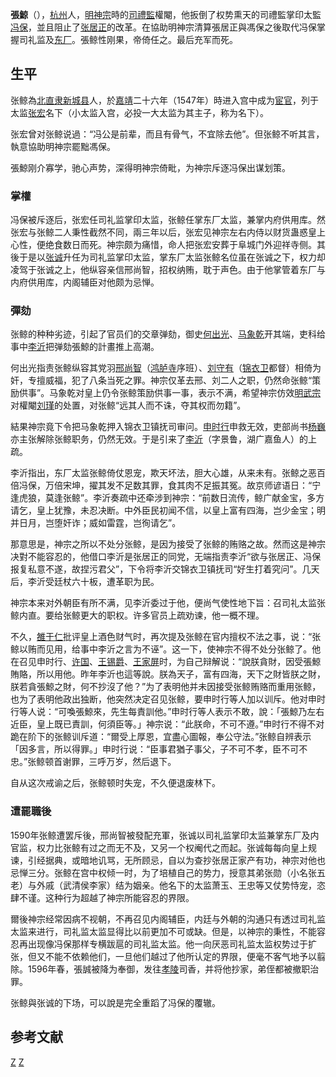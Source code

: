 {{unreferenced|time=2015-10-22T06:48:41+00:00}}
'''張鯨'''（{{bd|？||1608年||catIdx=F馮}}），[[杭州|杭州]]人，[[明神宗|明神宗]]時的[[司禮監|司禮監]]權閹，他扳倒了权势熏天的司禮監掌印太監[[冯保|冯保]]，並且阻止了[[张居正|张居正]]的改革。在協助明神宗清算張居正與馮保之後取代冯保掌握司礼监及[[东厂|东厂]]。張鲸性刚果，帝倚任之。最后充军而死。

== 生平 ==
张鲸為[[北直隶|北直隶]][[新城县|新城县]]人，於[[嘉靖|嘉靖]]二十六年（1547年）時进入宫中成为[[宦官|宦官]]，列于太监[[张宏|张宏]]名下（小太监入宫，必投一大太监为其主子，称为名下）。

张宏曾对张鲸说過：“冯公是前辈，而且有骨气，不宜除去他”。但张鲸不听其言，執意協助明神宗罷黜馮保。

張鯨刚介寡学，驰心声势，深得明神宗倚毗，为神宗斥逐冯保出谋划策。

=== 掌權 ===
冯保被斥逐后，张宏任司礼监掌印太监，张鲸任掌东厂太监，兼掌内府供用库。然张宏与张鲸二人秉性截然不同，兩三年以后，张宏见神宗左右内侍以财货蛊惑皇上心性，便绝食数日而死。神宗颇为痛惜，命人把张宏安葬于阜城门外迎祥寺侧。其後于是以[[张诚|张诚]]升任为司礼监掌印太监，掌东厂太监张鲸名位虽在张诚之下，权力却凌驾于张诚之上，他纵容亲信邢尚智，招权纳贿，耽于声色。由于他掌管着东厂与内府供用库，内阁辅臣对他颇为忌惮。

=== 彈劾 ===
张鲸的种种劣迹，引起了官员们的交章弹劾，御史[[何出光|何出光]]、[[马象乾|马象乾]]开其端，吏科给事中[[李沂|李沂]]把弹劾張鯨的計畫推上高潮。

何出光指责张鲸纵容其党羽[[邢尚智|邢尚智]]（[[鸿胪寺|鸿胪寺]]序班）、[[刘守有|刘守有]]（[[锦衣卫|锦衣卫]]都督）相倚为奸，专擅威福，犯了八条当死之罪。神宗仅革去邢、刘二人之职，仍然命张鲸“策励供事”。马象乾对皇上仍令张鲸策励供事一事，表示不满，希望神宗仿效[[明武宗|明武宗]]对權閹[[刘瑾|刘瑾]]的处置，对张鲸“远其人而不诛，夺其权而勿籍”。

結果神宗竟下令把马象乾押入锦衣卫镇抚司审问。[[申时行|申时行]]申救无效，吏部尚书[[杨巍|杨巍]]亦主张解除张鲸职务，仍然无效。于是引来了[[李沂|李沂]]（字景鲁，湖广嘉鱼人）的上疏。

李沂指出，东厂太监张鲸倚仗恩宠，欺天坏法，胆大心雄，从来未有。张鲸之恶百倍冯保，万倍宋坤，擢其发不足数其罪，食其肉不足振其冤。故京师谚语日：“宁逢虎狼，莫逢张鲸”。李沂奏疏中还牵涉到神宗：“前数日流传，鲸广献金宝，多方请乞，皇上犹豫，未忍决断。中外臣民初闻不信，以皇上富有四海，岂少金宝；明并日月，岂堕奸诈；威如雷霆，岂徇请乞”。

那意思是，神宗之所以不处分张鲸，是因为接受了张鲸的贿赂之故。然而这是神宗决對不能容忍的，他借口李沂是张居正的同党，无端指责李沂“欲与张居正、冯保报复私意不遂，故捏污君父”，下令将李沂交锦衣卫镇抚司“好生打着究问”。几天后，李沂受廷杖六十板，遭革职为民。

神宗本来对外朝臣有所不满，见李沂委过于他，便尚气使性地下旨：召司礼太监张鲸内直。要给张鲸更大的职权。许多官员上疏劝谏，他一概不理。

不久，[[雒于仁|雒于仁]]批评皇上酒色财气时，再次提及张鲸在官内擅权不法之事，说：“张鲸以贿而见用，给事中李沂之言为不诬”。这一下，使神宗不得不处分张鲸了。他在召见申时行、[[许国_(明朝)|许国]]、[[王锡爵|王锡爵]]、[[王家屏|王家屏]]时，为自己辩解说：“說朕貪財，因受張鯨賄賂，所以用他。昨年李沂也這等說。朕為天子，富有四海，天下之財皆朕之財，朕若貪張鯨之財，何不抄沒了他？”为了表明他并未因接受张鲸贿赂而重用张鲸，也为了表明他政出独断，他突然决定召见张鲸，要申时行等人加以训斥。他对申时行等人说：“可喚張鯨來，先生每責訓他。”申时行等人表示不敢，說：「張鯨乃左右近臣，皇上既已責訓，何須臣等。」神宗说：“此朕命，不可不遵。”申时行不得不对跪在阶下的张鲸训斥道：“爾受上厚恩，宜盡心圖報，奉公守法。”张鲸自辨表示「因多言，所以得罪。」申时行说：“臣事君猶子事父，子不可不孝，臣不可不忠。”张鲸顿首谢罪，三呼万岁，然后退下。

自从这次戒谕之后，张鲸顿时失宠，不久便退废林下。

=== 遭罷職後 ===
1590年张鲸遭罢斥後，邢尚智被發配充軍，张诚以司礼监掌印太监兼掌东厂及内官监，权力比张鲸有过之而无不及，又另一个权阉代之而起。张诚每每向皇上规谏，引经据典，或暗地讥骂，无所顾忌，自以为查抄张居正家产有功，神宗对他也忌惮三分。张鲸在宫中权倾一时，为了培植自己的势力，授意其弟张勋（小名张五老）与外戚（武清侯李家）结为姻亲。他名下的太监萧玉、王忠等又仗势恃宠，恣肆不谨。这种行为超越了神宗所能容忍的界限。

爾後神宗经常因病不视朝，不再召见内阁辅臣，内廷与外朝的沟通只有透过司礼监太监来进行，司礼监太监显得比以前更加不可或缺。但是，以神宗的秉性，不能容忍再出现像冯保那样专横跋扈的司礼监太监。他一向厌恶司礼监太监权势过于扩张，但又不能不依赖他们，一旦他们越过了他所认定的界限，便毫不客气地予以翦除。1596年春，張誠被降为奉御，发往[[明孝陵|孝陵]]司香，并将他抄家，弟侄都被撤职治罪。

张鲸與张诚的下场，可以說是完全重蹈了冯保的覆辙。

{{start box}}
{{s-before|[[冯保|冯保]]}}
{{s-title|[[东厂|东厂]][[提督太监|提督太监]]|1582年—1590年}}
{{s-after|[[张诚_(万历宦官)|张诚 (万历宦官)]]}}
{{end box}}

== 参考文献 ==
{{Reflist}}
[[分类:明朝宦官|Z]]
[[分类:司禮監|Z]]